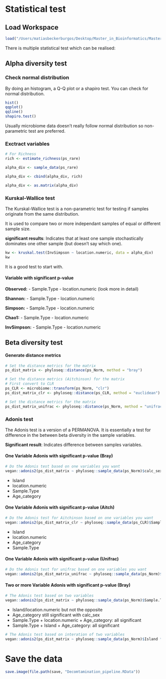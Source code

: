 # Statistical test

## Load Workspace

```r
load("/Users/matiasbeckerburgos/Desktop/Master_in_Bioinformatics/Master_Thesis/Hawaiian_feral_Chicken_Microbiome/Backup_workspace/Decomtamination_pipeline_RUN1.RData")
```

There is multiple statistical test which can be realised:

## Alpha diversity test

### Check normal distribution

By doing an histogram, a Q-Q plot or a shapiro test. You can check for normal distribution.

```r
hist()
qqplot()
qqline()
shapiro.test()
```

Usually microbiome data doesn't really follow normal distribution so non-parametric test are preferred.

### Exctract variables

```r
# For Richness
rich <- estimate_richness(ps_rare)

alpha_div <- sample_data(ps_rare)

alpha_div <- cbind(alpha_div, rich)

alpha_div <- as.matrix(alpha_div)
```

### Kurskal-Wallice test

The Kurskal-Wallice test is a non-parametric test for testing if samples originate from the same distribution. 
 
It is used to compare two or more independant samples of equal or different sample size. 

**significant results**: Indicates that at least one sample stochastically dominates one other sample (but doesn't say which one).

```r
kw <- kruskal.test(InvSimpson ~ location.numeric, data = alpha_div)
kw
```

It is a good test to start with.

#### Variable with significant p-value

**Observed:**
- Sample.Type
- location.numeric (look more in detail)
  
**Shannon:**
- Sample.Type
- location.numeric

**Simpson:**
- Sample.Type
- location.numeric

**Chao1:**
- Sample.Type
- location.numeric

**InvSimpson:**
- Sample.Type
- location.numeric

## Beta diversity test

#### Generate distance metrics

```r
# Set the distance metrics for the matrix
ps_dist_matrix <- phyloseq::distance(ps_Norm, method = "bray")

# Set the distance metrics (Aitchinson) for the matrix
# First convert to CLR
ps_CLR <- microbiome::transform(ps_Norm, "clr")
ps_dist_matrix_clr <- phyloseq::distance(ps_CLR, method = "euclidean")

# Set the distance metrics for the matrix
ps_dist_matrix_unifrac <- phyloseq::distance(ps_Norm, method = "unifrac", weighted = T)
```

### Adonis test

The Adonis test is a version of a PERMANOVA. It is essentially a test for difference in the between beta diversity in the sample variables.

**Significant result**: Indicates difference between samples variables.

#### One Variable Adonis with significant p-value (Bray)

```r
# Do the Adonis test based on one variables you want
vegan::adonis2(ps_dist_matrix ~ phyloseq::sample_data(ps_Norm)$calc_sex, permutations = 999)
```


- Island
- location.numeric
- Sample.Type
- Age_category

#### One Variable Adonis with significant p-value (Aitch)

```r
# Do the Adonis test for Aitchinson based on one variables you want
vegan::adonis2(ps_dist_matrix_clr ~ phyloseq::sample_data(ps_CLR)$Sample.Type, permutations = 999)
```

- Island
- location.numeric
- Age_category
- Sample.Type

#### One Variable Adonis with significant p-value (Unifrac)

```r
# Do the Adonis test for unifrac based on one variables you want
vegan::adonis2(ps_dist_matrix_unifrac ~ phyloseq::sample_data(ps_Norm)$Sex, permutations = 999)
```


#### Two or more Variable Adonis with significant p-value (Bray)

```r
# The Adonis test based on two variables
vegan::adonis2(ps_dist_matrix ~ phyloseq::sample_data(ps_Norm)$Sample.Type + phyloseq::sample_data(ps_Norm)$Island + phyloseq::sample_data(ps_Norm)$Age_category, permutations = 999, by = "terms")
```

- Island/location.numeric but not the opposite
- Age_category still significant with calc_sex
- Sample.Type + location.numeric + Age_category: all significant
- Sample.Type + Island + Age_category: all significant


```r
# The Adonis test based on interation of two variables
vegan::adonis2(ps_dist_matrix ~ phyloseq::sample_data(ps_Norm)$Island * phyloseq::sample_data(ps_Norm)$Sex, permutations = 999, by = "terms")
```

# Save the data

```r
save.image(file.path(save, "Decomtamination_pipeline.RData"))
```